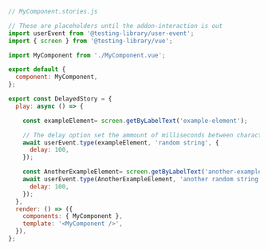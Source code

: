 ```js
// MyComponent.stories.js

// These are placeholders until the addon-interaction is out
import userEvent from '@testing-library/user-event';
import { screen } from '@testing-library/vue';

import MyComponent from './MyComponent.vue';

export default {
  component: MyComponent,
};

export const DelayedStory = {
  play: async () => {

    const exampleElement= screen.getByLabelText('example-element');

    // The delay option set the ammount of milliseconds between characters being typed
    await userEvent.type(exampleElement, 'random string', {
      delay: 100,
    });

    const AnotherExampleElement= screen.getByLabelText('another-example-element');
    await userEvent.type(AnotherExampleElement, 'another random string', {
      delay: 100,
    });
  },
  render: () => ({
    components: { MyComponent },
    template: '<MyComponent />',
  }),
};
```